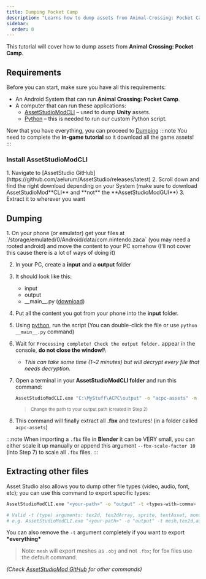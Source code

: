 ```yaml
---
title: Dumping Pocket Camp
description: "Learns how to dump assets from Animal-Crossing: Pocket Camp!"
sidebar:
  order: 0
---
```



This tutorial will cover how to dump assets from **Animal Crossing: Pocket Camp**.

## Requirements

Before you can start, make sure you have all this requirements:

- An Android System that can run **Animal Crossing: Pocket Camp**.
- A computer that can run these applications\:
    - [AssetStudioModCLI](#install-assetstudiomodcli) – used to dump **Unity** assets.
    - [Python](<https://www.python.org/downloads/>) – this is needed to run our custom Python script.

Now that you have everything, you can proceed to [Dumping](#dumping)
:::note
You need to complete the **in-game tutorial** so it download all the game assets!
:::

### Install AssetStudioModCLI
<Steps>
1. Navigate to [AssetStudio GitHub](https://github.com/aelurum/AssetStudio/releases/latest)
2. Scroll down and find the right download depending on your System (make sure to download AssetStudioMod**CLI** and **not** the **AssetStudioModGUI**)
3. Extract it to wherever you want
</Steps>

## Dumping
<Steps>
1. On your phone (or emulator) get your files at `/storage/emulated/0/Android/data/com.nintendo.zaca` (you may need a rooted android) and move the content to your PC somehow (I'll not cover this cause there is a lot of ways of doing it)

2. In your PC, create a **input** and a **output** folder

3. It should look like this:
    <FileTree>
    - input
    - output
    - \_\_main\_\_.py (<a href="./downloads/__main__.py">download</a>)
    </FileTree>

4. Put all the content you got from your phone into the **input** folder.
5. Using [python](<https://www.python.org/downloads/>), run the script (You can double-click the file or use `python __main__.py` command)
6. Wait for `Processing complete! Check the output folder.` appear in the console, **do not close the window!**\
    - *This can take some time (*1~2 minutes*) but will decrypt every file that needs decryption.*
7. Open a terminal in your **AssetStudioModCLI folder** and run this command:
   ```bash
   AssetStudioModCLI.exe "C:\MyStuff\ACPC\output" -o "acpc-assets" -m splitObjects
   ```
   > <sup>Change the path to your output path (created in Step 2)</sup>

8. This command will finally extract all **.fbx** and textures! (in a folder called `acpc-assets`)
</Steps>

:::note
When importing a `.fbx` file in **Blender** it can be VERY small, you can either scale it up manually or append this argument `--fbx-scale-factor 10` (into Step 7) to scale all `.fbx` files.
:::

## Extracting other files
Asset Studio also allows you to dump other file types (video, audio, font, etc); you can use this command to export specific types:
```bash
AssetStudioModCLI.exe "<your-path>" -o "output" -t <types-with-comma>

# Valid -t (type) arguments: tex2d, tex2dArray, sprite, textAsset, monoBehaviour, font, shader, movieTexture, audio, video, mesh
# e.g. AssetStudioModCLI.exe "<your-path>" -o "output" -t mesh,tex2d,audio
```
You can also remove the `-t` argument completely if you want to export **\*everything\***
> Note: `mesh` will export meshes as `.obj` and not `.fbx`;  for fbx files use the default command.

 *(Check [AssetStudioMod GitHub](https://github.com/aelurum/AssetStudio) for other commands)*